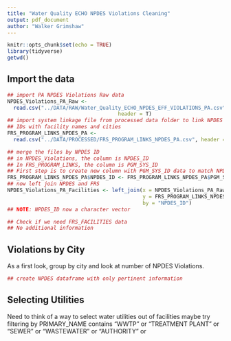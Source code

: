 ```yaml
---
title: "Water Quality ECHO NPDES Violations Cleaning"
output: pdf_document
author: "Walker Grimshaw"
---
```


```r
knitr::opts_chunk$set(echo = TRUE)
library(tidyverse)
getwd()
```

## Import the data

```r
## import PA NPDES Violations Raw data
NPDES_Violations_PA_Raw <-
  read.csv("../DATA/RAW/Water_Quality_ECHO_NPDES_EFF_VIOLATIONS_PA.csv",
                                    header = T) 
## import system linkage file from processed data folder to link NPDES
## IDs with facility names and cities
FRS_PROGRAM_LINKS_NPDES_PA <-
  read.csv("../DATA/PROCESSED/FRS_PROGRAM_LINKS_NPDES_PA.csv", header = T)

## merge the files by NPDES ID
## in NPDES_Violations, the column is NPDES_ID
## In FRS_PROGRAM_LINKS, the column is PGM_SYS_ID
## First step is to create new column with PGM_SYS_ID data to match NPDES_ID
FRS_PROGRAM_LINKS_NPDES_PA$NPDES_ID <- FRS_PROGRAM_LINKS_NPDES_PA$PGM_SYS_ID
## now left join NPDES and FRS
NPDES_Violations_PA_Facilities <- left_join(x = NPDES_Violations_PA_Raw,
                                            y = FRS_PROGRAM_LINKS_NPDES_PA,
                                            by = "NPDES_ID")
## NOTE: NPDES_ID now a character vector

## Check if we need FRS_FACILITIES data
## No additional information

```

## Violations by City

As a first look, group by city and look at number of NPDES Violations.

```r
## create NPDES dataframe with only pertinent information
```



## Selecting Utilities

Need to think of a way to select water utilities out of facilities maybe try filtering by PRIMARY_NAME contains "WWTP" or "TREATMENT PLANT" or "SEWER" or "WASTEWATER" or "AUTHORITY" or 

```r

```

